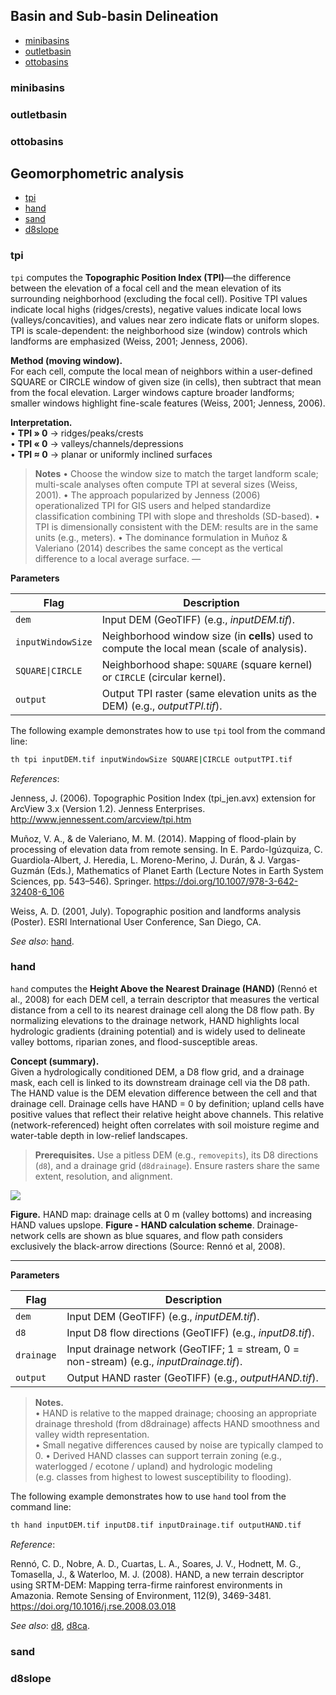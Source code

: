 ## Basin and Sub-basin Delineation {#Basin-and-Sub-basin-Delineation}

- [minibasins](#minibasins)  
- [outletbasin](#outletbasin)  
- [ottobasins](#ottobasins)  


### minibasins {#minibasins}  
### outletbasin {#outletbasin}  
### ottobasins {#ottobasins}  
 


## Geomorphometric analysis {#Geomorphometric-analysis}

- [tpi](#tpi)  
- [hand](#hand)  
- [sand](#sand)  
- [d8slope](#d8slope)  

### tpi {#tpi}  

`tpi` computes the **Topographic Position Index (TPI)**—the difference between the elevation of a focal cell and the mean elevation of its surrounding neighborhood (excluding the focal cell). Positive TPI values indicate local highs (ridges/crests), negative values indicate local lows (valleys/concavities), and values near zero indicate flats or uniform slopes. TPI is scale-dependent: the neighborhood size (window) controls which landforms are emphasized (Weiss, 2001; Jenness, 2006).

**Method (moving window).**  
For each cell, compute the local mean of neighbors within a user-defined SQUARE or CIRCLE window of given size (in cells), then subtract that mean from the focal elevation. Larger windows capture broader landforms; smaller windows highlight fine-scale features (Weiss, 2001; Jenness, 2006).

**Interpretation.**  
• **TPI » 0** → ridges/peaks/crests  
• **TPI « 0** → valleys/channels/depressions  
• **TPI ≈ 0** → planar or uniformly inclined surfaces

> **Notes**
> • Choose the window size to match the target landform scale; multi-scale analyses often compute TPI at several sizes (Weiss, 2001).
> • The approach popularized by Jenness (2006) operationalized TPI for GIS users and helped standardize classification combining TPI with slope and thresholds (SD-based).
> • TPI is dimensionally consistent with the DEM: results are in the same units (e.g., meters).
> • The dominance formulation in Muñoz & Valeriano (2014) describes the same concept as the vertical difference to a local average surface.
---

**Parameters**

| Flag         | Description                                                                                                   |
|--------------------|-----------------------------------------------------------------------------------------------------------------|
| `dem`        | Input DEM (GeoTIFF) (e.g., *inputDEM.tif*).                                                                      |
| `inputWindowSize`  | Neighborhood window size (in **cells**) used to compute the local mean (scale of analysis).                    |
| `SQUARE|CIRCLE`    | Neighborhood shape: `SQUARE` (square kernel) or `CIRCLE` (circular kernel).                                     |
| `output`     | Output TPI raster (same elevation units as the DEM) (e.g., *outputTPI.tif*).                                     |

The following example demonstrates how to use `tpi` tool from the command line:
```bash
th tpi inputDEM.tif inputWindowSize SQUARE|CIRCLE outputTPI.tif
```

*References*:

Jenness, J. (2006). Topographic Position Index (tpi_jen.avx) extension for ArcView 3.x (Version 1.2). Jenness Enterprises. [http://www.jennessent.com/arcview/tpi.htm](http://www.jennessent.com/arcview/tpi.htm)

Muñoz, V. A., & de Valeriano, M. M. (2014). Mapping of flood-plain by processing of elevation data from remote sensing. In E. Pardo-Igúzquiza, C. Guardiola-Albert, J. Heredia, L. Moreno-Merino, J. Durán, & J. Vargas-Guzmán (Eds.), Mathematics of Planet Earth (Lecture Notes in Earth System Sciences, pp. 543–546). Springer. [https://doi.org/10.1007/978-3-642-32408-6_106](https://doi.org/10.1007/978-3-642-32408-6_106)

Weiss, A. D. (2001, July). Topographic position and landforms analysis (Poster). ESRI International User Conference, San Diego, CA.

*See also*: [hand](#hand).


### hand {#hand}  

`hand` computes the **Height Above the Nearest Drainage (HAND)** (Rennó et al., 2008) for each DEM cell, a terrain descriptor that measures the vertical distance from a cell to its nearest drainage cell along the D8 flow path. By normalizing elevations to the drainage network, HAND highlights local hydrologic gradients (draining potential) and is widely used to delineate valley bottoms, riparian zones, and flood-susceptible areas. 

**Concept (summary).**  
Given a hydrologically conditioned DEM, a D8 flow grid, and a drainage mask, each cell is linked to its downstream drainage cell via the D8 path. The HAND value is the DEM elevation difference between the cell and that drainage cell. Drainage cells have HAND = 0 by definition; upland cells have positive values that reflect their relative height above channels. This relative (network-referenced) height often correlates with soil moisture regime and water-table depth in low-relief landscapes.

> **Prerequisites.** Use a pitless DEM (e.g., `removepits`), its D8 directions (`d8`), and a drainage grid (`d8drainage`). Ensure rasters share the same extent, resolution, and alignment.

![](fig/th_hand.png)

**Figure.** HAND map: drainage cells at 0 m (valley bottoms) and increasing HAND values upslope.
**Figure - HAND calculation scheme**. Drainage-network cells are shown as blue squares, and flow path considers exclusively the black-arrow directions (Source: Rennó et al, 2008).

---

**Parameters**

| Flag        | Description                                                                                 |
|-------------------|---------------------------------------------------------------------------------------------|
| `dem`       | Input DEM (GeoTIFF) (e.g., *inputDEM.tif*).                                                  |
| `d8`            | Input D8 flow directions (GeoTIFF) (e.g., *inputD8.tif*).                                    |
| `drainage`      | Input drainage network (GeoTIFF; 1 = stream, 0 = non-stream) (e.g., *inputDrainage.tif*).    |
| `output`    | Output HAND raster (GeoTIFF) (e.g., *outputHAND.tif*).                                       |

> **Notes.**  
> • HAND is relative to the mapped drainage; choosing an appropriate drainage threshold (from d8drainage) affects HAND smoothness and valley width representation.  
> • Small negative differences caused by noise are typically clamped to 0.
> • Derived HAND classes can support terrain zoning (e.g., waterlogged / ecotone / upland) and hydrologic modeling (e.g. classes from highest to lowest susceptibility to flooding).


The following example demonstrates how to use `hand` tool from the command line:
```bash
th hand inputDEM.tif inputD8.tif inputDrainage.tif outputHAND.tif
```
*Reference*:

Rennó, C. D., Nobre, A. D., Cuartas, L. A., Soares, J. V., Hodnett, M. G., Tomasella, J., & Waterloo, M. J. (2008). HAND, a new terrain descriptor using SRTM-DEM: Mapping terra-firme rainforest environments in Amazonia. Remote Sensing of Environment, 112(9), 3469-3481. [https://doi.org/10.1016/j.rse.2008.03.018](https://doi.org/10.1016/j.rse.2008.03.018)

*See also*: [d8](#d8), [d8ca](#d8ca).

### sand {#sand}  
### d8slope {#d8slope}  

